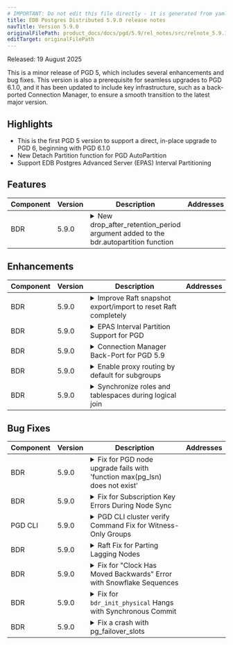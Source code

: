 ```yaml
---
# IMPORTANT: Do not edit this file directly - it is generated from yaml source.
title: EDB Postgres Distributed 5.9.0 release notes
navTitle: Version 5.9.0
originalFilePath: product_docs/docs/pgd/5.9/rel_notes/src/relnote_5.9.1.yml
editTarget: originalFilePath
---
```


Released: 19 August 2025

This is a minor release of PGD 5, which includes several enhancements and bug fixes. This version is also a prerequisite for seamless upgrades to PGD 6.1.0, and it has been updated to include key infrastructure, such as a back-ported Connection Manager, to ensure a smooth transition to the latest major version.

## Highlights

- This is the first PGD 5 version to support a direct, in-place upgrade to PGD 6, beginning with PGD 6.1.0
- New Detach Partition function for PGD AutoPartition
- Support EDB Postgres Advanced Server (EPAS) Interval Partitioning

## Features

<table class="table w-100"><thead><tr><th>Component</th><th>Version</th><th>Description</th><th width="10%">Addresses</th></tr></thead><tbody>
<tr><td>BDR</td><td>5.9.0</td><td><details><summary>New drop_after_retention_period argument added to the bdr.autopartition function</summary><hr/><p>bdr.autopartition() now takes an additional boolean argument drop_after_retention_period which can be set to false if the user does not want the partition to be dropped, but only detached.</p>
</details></td><td></td></tr>
</tbody></table>


## Enhancements

<table class="table w-100"><thead><tr><th>Component</th><th>Version</th><th>Description</th><th width="10%">Addresses</th></tr></thead><tbody>
<tr><td>BDR</td><td>5.9.0</td><td><details><summary>Improve Raft snapshot export/import to reset Raft completely</summary><hr/><p>We've made improvements to how our Raft consensus mechanism handles snapshots. This ensures that in the rare event of a data consistency issue, restoring a snapshot will now fully reset the system's state, allowing operations to resume smoothly from a consistent starting point.</p>
</details></td><td></td></tr>
<tr><td>BDR</td><td>5.9.0</td><td><details><summary>EPAS Interval Partition Support for PGD</summary><hr/><p>A new enhancement allows partitions created by EDB Postgres Advanced Server (EPAS) AutoPartition to work correctly within a multi-node PGD environment. This fix ensures partitions are created consistently on each node and are visible across all nodes.</p>
</details></td><td></td></tr>
<tr><td>BDR</td><td>5.9.0</td><td><details><summary>Connection Manager Back-Port for PGD 5.9</summary><hr/><p>To streamline the upgrade process, the Connection Manager has been back-ported to PGD 5.9 as an optional feature that's disabled by default. This change allows for seamless upgrades to PGD 6 by having the necessary infrastructure in place. It also gives you the opportunity to test the Connection Manager in non-production environments before a full production upgrade.</p>
</details></td><td></td></tr>
<tr><td>BDR</td><td>5.9.0</td><td><details><summary>Enable proxy routing by default for subgroups</summary><hr/><p>Subgroups have proxy routing enabled by default from 5.9.0 however it doesn't impact the existing behavior of subgroups and how to connect to the nodes without proxy.</p>
</details></td><td></td></tr>
<tr><td>BDR</td><td>5.9.0</td><td><details><summary>Synchronize roles and tablespaces during logical join</summary><hr/><p>Roles and tablespaces are now synchronized before the schema is restored from the join source node. If there are already existing roles or tablespaces (or EPAS profiles, they will be updated to have the same settings, passwords etc. as the ones from the join source node. System roles (i.e. the ones created by initdb) are not synchronized.</p>
</details></td><td></td></tr>
</tbody></table>


## Bug Fixes

<table class="table w-100"><thead><tr><th>Component</th><th>Version</th><th>Description</th><th width="10%">Addresses</th></tr></thead><tbody>
<tr><td>BDR</td><td>5.9.0</td><td><details><summary>Fix for PGD node upgrade fails with 'function max(pg_lsn) does not exist'</summary><hr/><p>We've resolved a bug that could cause a PGD node upgrade to fail with the error 'function max(pg_lsn) does not exist'.</p>
</details></td><td></td></tr>
<tr><td>BDR</td><td>5.9.0</td><td><details><summary>Fix for Subscription Key Errors During Node Sync</summary><hr/><p>A fix has been implemented to resolve an issue that caused duplicate key value violates unique constraint &quot;subscription_pkey&quot; errors during node resynchronization. To ensure unique names and prevent manager crashes, subscription names now include the source node name, which provides a more robust and reliable resynchronization process.</p>
</details></td><td></td></tr>
<tr><td>PGD CLI</td><td>5.9.0</td><td><details><summary>PGD CLI cluster verify Command Fix for Witness-Only Groups</summary><hr/><p>The pgd cluster verify command no longer displays a warning for witness-only groups that do not contain data nodes. This resolves an issue where the command incorrectly flagged these groups, ensuring that the verification output is now accurate for all cluster types.</p>
</details></td><td></td></tr>
<tr><td>BDR</td><td>5.9.0</td><td><details><summary>Raft Fix for Parting Lagging Nodes</summary><hr/><p>Raft no longer fails to recover after a heavily-lagging node that was previously a leader is parted from the cluster. This fixes a bug where the Raft leader could crash with a &quot;BDR node XXX not found&quot; error, which previously required a manual, forceful reset of the Raft state. Now, Raft correctly handles this scenario and recovers automatically, ensuring cluster stability.</p>
</details></td><td></td></tr>
<tr><td>BDR</td><td>5.9.0</td><td><details><summary>Fix for &quot;Clock Has Moved Backwards&quot; Error with Snowflake Sequences</summary><hr/><p>A race condition has been fixed that could cause a &quot;clock has moved backwards&quot; error when using Snowflake sequences, even when the system clock was functioning correctly. This fix ensures the sequence correctly handles concurrent access, preventing this error and improving the reliability of Snowflake sequence generation.</p>
</details></td><td></td></tr>
<tr><td>BDR</td><td>5.9.0</td><td><details><summary>Fix for <code>bdr_init_physical</code> Hangs with Synchronous Commit</summary><hr/><p>A bug has been fixed that could cause <code>bdr_init_physical</code> to hang when the upstream node had a synchronous commit scope. This issue, which prevented a new node from completing physical initialization, was caused by a specific interaction with synchronous commit settings. The fix ensures that <code>bdr_init_physical</code> now works reliably in all configurations, even before the new node joins the group and is considered for synchronous commits.</p>
</details></td><td></td></tr>
<tr><td>BDR</td><td>5.9.0</td><td><details><summary>Fix a crash with pg_failover_slots</summary><hr/><p>Ensure that CDC hooks are no-op when recovery is in progress or the backend is not connected to a database. This can definitely happen if <code>pg_failover_slots</code> is active.</p>
</details></td><td></td></tr>
</tbody></table>


